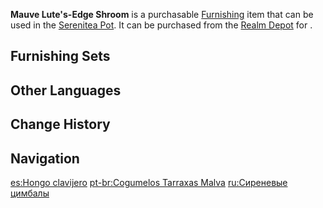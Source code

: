{{Furnishing Infobox
|id             = 372448
|image          = Item Mauve Lute's-Edge Shroom.png
|category       = Landform
|subcategory    = Shrub
|quality        = 3
|adeptal_energy = 20
|load           = 35
|reduced_load   = 24
|description    = A large mauve-colored fungus that possesses a tenacious vitality and a unique surface that simultaneously grants great springiness and the ability to retain moisture for long periods. In theory, this fungus could be used to maintain the humidity of a courtyard, but they seem to only grow in special environments and do not take well to transplantation into more mundane locales.<br />It is said that it displays the special markings of the Lute's Edge art of calligraphic penmanship if you look at it from just the right angle, which is how it got its name.
|source1        = [[Realm Depot]]
}}
'''Mauve Lute's-Edge Shroom''' is a purchasable [[Furnishing]] item that can be used in the [[Serenitea Pot]]. It can be purchased from the [[Realm Depot]] for {{Item|Realm Currency|30|x=80}}.

==Furnishing Sets==
{{Craft Usage}}

==Other Languages==
{{Other Languages
|default_hidden = 1
|en      = Mauve Lute's-Edge Shroom
|zhs     = 锦葵筑锋菇
|zhs_rm  = Jǐnkuí Zhù Fēng Gū
|zht     = 錦葵築鋒菇
|zht_rm  = Jǐnkuí Zhù Fēng Gū
|ja      = 築鋒葵茸
|ja_rm   = Chikuhou Kijou{{Assumed}}
|ko      = 아욱빛 축봉버섯
|ko_rm   = Aukbit Chukbongbeoseot
|es      = Hongo clavijero
|fr      = Champi-luth mauve
|ru      = Сиреневые цимбалы
|th      = เห็ดโคนหัวแหลมสีแดงอมม่วง
|th_rm   = 
|vi      = Nấm Cẩm Quỳ Trúc Phong
|de      = Malvenspitzenpilz
|id      = Jamur Ujung Kuas Mauve
|pt      = Cogumelos Tarraxas Malva
|tr      = Leylak Ud Kenarı Mantarı
|it      = Filofungo lilla
}}

==Change History==
{{Change History|2.7}}

==Navigation==
{{Furnishing Navbox|exterior}}

[[es:Hongo clavijero]]
[[pt-br:Cogumelos Tarraxas Malva]]
[[ru:Сиреневые цимбалы]]